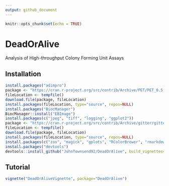 ```yaml
---
output: github_document
---
```


```r
knitr::opts_chunk$set(echo = TRUE)
```

# DeadOrAlive
Analysis of High-throughput Colony Forming Unit Assays

## Installation
```r
install.packages("adimpro")
package <- "https://cran.r-project.org/src/contrib/Archive/PET/PET_0.5.1.tar.gz"
fileLocation <- tempfile()
download.file(package, fileLocation)
install.packages(fileLocation, type="source", repos=NULL)
install.packages("BiocManager")
BiocManager::install("EBImage")
install.packages(c("jpeg", "tiff", "logging", "ggplot2"))
package <- "https://cran.r-project.org/src/contrib/Archive/gitter/gitter_1.1.1.tar.gz"
fileLocation <- tempfile()
download.file(package, fileLocation)
install.packages(fileLocation, type="source", repos=NULL)
install.packages(c("zoo", "magick", "gplots", "RColorBrewer", "rmarkdown", "toOrdinal", "cobs", "rootSolve", "ggplot2"))
install.packages("devtools")
devtools::install_github("JohnTownsend92/DeadOrAlive", build_vignettes=TRUE)
```

## Tutorial
```r
vignette("DeadOrAliveVignette", package="DeadOrAlive")
```